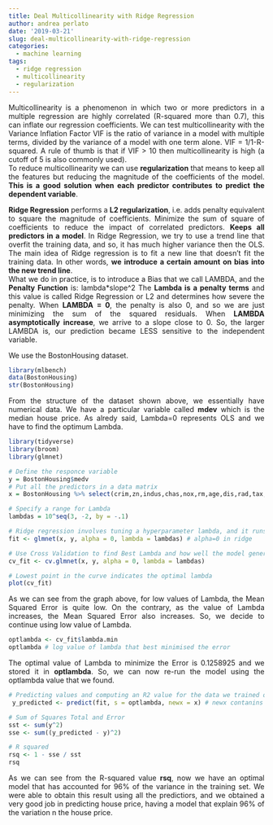 ```yaml
---
title: Deal Multicollinearity with Ridge Regression
author: andrea perlato
date: '2019-03-21'
slug: deal-multicollinearity-with-ridge-regression
categories:
  - machine learning
tags:
  - ridge regression
  - multicollinearity
  - regularization
---
```


<style>
body {
text-align: justify}
</style>

Multicollinearity is a phenomenon in which two or more predictors in a multiple regression are highly correlated (R-squared more than 0.7), this can inflate our regression coefficients. We can test multicollinearity with the Variance Inflation Factor VIF is the ratio of variance in a model with multiple terms, divided by the variance of a model with one term alone. VIF = 1/1-R-squared. A rule of thumb is that if VIF > 10 then multicollinearity is high (a cutoff of 5 is also commonly used). </br>
To reduce multicollinearity we can use **regularization** that means to keep all the features but reducing the magnitude of the coefficients of the model. **This is a good solution when each predictor contributes to predict the dependent variable**. </br>

**Ridge Regression** performs a **L2 regularization**, i.e. adds penalty equivalent to square the magnitude of coefficients. 
Minimize the sum of square of coefficients to reduce the impact of correlated predictors. **Keeps all predictors in a model**.
In Ridge Regression, we try to use a trend line that overfit the training data, and so, it has much higher variance then the OLS.
The main idea of Ridge regression is to fit a new line that doesn’t fit the training data. In other words, **we introduce a certain amount on bias into the new trend line**. </br>
What we do in practice, is to introduce a Bias that we call LAMBDA, and the **Penalty Function** is: lambda*slope^2
The **Lambda is a penalty terms** and this value is called Ridge Regression or L2 and determines how severe the penalty.
When **LAMBDA = 0**, the penalty is also 0, and so we are just minimizing the sum of the squared residuals.
When **LAMBDA asymptotically increase**, we arrive to a slope close to 0. So, the larger LAMBDA is, our prediction became LESS sensitive to the independent variable.

We use the BostonHousing dataset.
```r
library(mlbench)
data(BostonHousing)
str(BostonHousing)

```
From the structure of the dataset shown above, we essentially have numerical data. We have a particular variable called **mdev** which is the median house price. As alredy said, Lambda=0 represents OLS and we have to find the optimum Lambda.

```r
library(tidyverse)
library(broom)
library(glmnet)

# Define the responce variable
y = BostonHousing$medv
# Put all the predictors in a data matrix
x = BostonHousing %>% select(crim,zn,indus,chas,nox,rm,age,dis,rad,tax,ptratio,b,lstat) %>% data.matrix()

# Specify a range for Lambda
lambdas = 10^seq(3, -2, by = -.1)

# Ridge regression involves tuning a hyperparameter lambda, and it runs the model many times for different values of lambda
fit <- glmnet(x, y, alpha = 0, lambda = lambdas) # alpha=0 in ridge

# Use Cross Validation to find Best Lambda and how well the model generalises
cv_fit <- cv.glmnet(x, y, alpha = 0, lambda = lambdas)

# Lowest point in the curve indicates the optimal lambda
plot(cv_fit)

```
As we can see from the graph above, for low values of Lambda, the Mean Squared Error is quite low.
On the contrary, as the value of Lambda increases, the Mean Squared Error also increases.
So, we decide to continue using low value of Lambda.

```r
optlambda <- cv_fit$lambda.min
optlambda # log value of lambda that best minimised the error

```
The optimal value of Lambda to minimize the Error is 0.1258925 and we stored it in **optlambda**. So, we can now re-run the model using the optlambda value that we found.

```r
# Predicting values and computing an R2 value for the data we trained on
 y_predicted <- predict(fit, s = optlambda, newx = x) # newx contanins the matrix of the predicted values

# Sum of Squares Total and Error
sst <- sum(y^2)
sse <- sum((y_predicted - y)^2)

# R squared
rsq <- 1 - sse / sst
rsq

```
As we can see from the R-squared value **rsq**, now we have an optimal model that has accounted for 96% of the variance in the training set.
We were able to obtain this result using all the predictiors, and we obtained a very good job in predicting house price, having a model that explain 96% of the variation n the house price.






